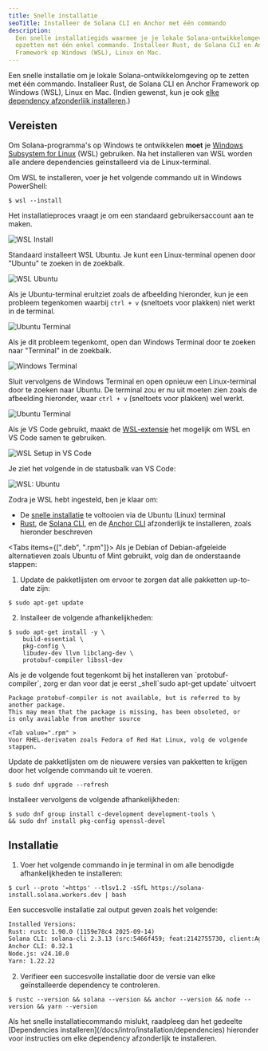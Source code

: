 ```yaml
---
title: Snelle installatie
seoTitle: Installeer de Solana CLI en Anchor met één commando
description:
  Een snelle installatiegids waarmee je je lokale Solana-ontwikkelomgeving kunt
  opzetten met één enkel commando. Installeer Rust, de Solana CLI en Anchor
  Framework op Windows (WSL), Linux en Mac.
---
```


Een snelle installatie om je lokale Solana-ontwikkelomgeving op te zetten met
één commando. Installeer Rust, de Solana CLI en Anchor Framework op Windows
(WSL), Linux en Mac. (Indien gewenst, kun je ook
[elke dependency afzonderlijk installeren](/docs/intro/installation/dependencies).)

## Vereisten

<Accordions>
<Accordion title="Windows">

Om Solana-programma's op Windows te ontwikkelen **moet** je
[Windows Subsystem for Linux](https://learn.microsoft.com/en-us/windows/wsl/install)
(WSL) gebruiken. Na het installeren van WSL worden alle andere dependencies
geïnstalleerd via de Linux-terminal.

Om WSL te installeren, voer je het volgende commando uit in Windows PowerShell:

```terminal
$ wsl --install
```

Het installatieproces vraagt je om een standaard gebruikersaccount aan te maken.

![WSL Install](/assets/docs/intro/installation/wsl-install.png)

Standaard installeert WSL Ubuntu. Je kunt een Linux-terminal openen door
"Ubuntu" te zoeken in de zoekbalk.

![WSL Ubuntu](/assets/docs/intro/installation/wsl-ubuntu-search.png)

Als je Ubuntu-terminal eruitziet zoals de afbeelding hieronder, kun je een
probleem tegenkomen waarbij `ctrl + v` (sneltoets voor plakken) niet werkt in de
terminal.

![Ubuntu Terminal](/assets/docs/intro/installation/wsl-ubuntu-terminal-1.png)

Als je dit probleem tegenkomt, open dan Windows Terminal door te zoeken naar
"Terminal" in de zoekbalk.

![Windows Terminal](/assets/docs/intro/installation/wsl-windows-terminal.png)

Sluit vervolgens de Windows Terminal en open opnieuw een Linux-terminal door te
zoeken naar Ubuntu. De terminal zou er nu uit moeten zien zoals de afbeelding
hieronder, waar `ctrl + v` (sneltoets voor plakken) wel werkt.

![Ubuntu Terminal](/assets/docs/intro/installation/wsl-ubuntu-terminal-2.png)

Als je VS Code gebruikt, maakt de
[WSL-extensie](https://code.visualstudio.com/docs/remote/wsl-tutorial) het
mogelijk om WSL en VS Code samen te gebruiken.

![WSL Setup in VS Code](/assets/docs/intro/installation/wsl-vscode.png)

Je ziet het volgende in de statusbalk van VS Code:

![WSL: Ubuntu](/assets/docs/intro/installation/wsl-vscode-ubuntu.png)

Zodra je WSL hebt ingesteld, ben je klaar om:

- De [snelle installatie](#installation) te voltooien via de Ubuntu (Linux)
  terminal
- [Rust](/docs/intro/installation/dependencies#install-rust), de
  [Solana CLI](/docs/intro/installation/dependencies#install-solana-cli), en de
  [Anchor CLI](/docs/intro/installation/dependencies#install-anchor-cli)
  afzonderlijk te installeren, zoals hieronder beschreven

</Accordion>
<Accordion title="Linux">

<Tabs items={[".deb", ".rpm"]}>
<Tab value=".deb" >
Als je Debian of Debian-afgeleide alternatieven zoals Ubuntu of Mint gebruikt, volg dan de onderstaande stappen:

1. Update de pakketlijsten om ervoor te zorgen dat alle pakketten up-to-date
   zijn:

```terminal
$ sudo apt-get update
```

2. Installeer de volgende afhankelijkheden:

```terminal
$ sudo apt-get install -y \
    build-essential \
    pkg-config \
    libudev-dev llvm libclang-dev \
    protobuf-compiler libssl-dev
```

<Callout>
Als je de volgende fout tegenkomt bij het installeren van `protobuf-compiler`, zorg
er dan voor dat je eerst _shell`sudo apt-get update` uitvoert

```
Package protobuf-compiler is not available, but is referred to by another package.
This may mean that the package is missing, has been obsoleted, or
is only available from another source
```

</Callout>

  </Tab>

    <Tab value=".rpm" >
    Voor RHEL-derivaten zoals Fedora of Red Hat Linux, volg de volgende stappen.

Update de pakketlijsten om de nieuwere versies van pakketten te krijgen door het
volgende commando uit te voeren.

```terminal
$ sudo dnf upgrade --refresh
```

Installeer vervolgens de volgende afhankelijkheden:

```terminal
$ sudo dnf group install c-development development-tools \
&& sudo dnf install pkg-config openssl-devel
```

  </Tab>
</Tabs>

</Accordion>
</Accordions>

## Installatie

1. Voer het volgende commando in je terminal in om alle benodigde
   afhankelijkheden te installeren:

```terminal
$ curl --proto '=https' --tlsv1.2 -sSfL https://solana-install.solana.workers.dev | bash
```

Een succesvolle installatie zal output geven zoals het volgende:

```txt title="Example output"
Installed Versions:
Rust: rustc 1.90.0 (1159e78c4 2025-09-14)
Solana CLI: solana-cli 2.3.13 (src:5466f459; feat:2142755730, client:Agave)
Anchor CLI: 0.32.1
Node.js: v24.10.0
Yarn: 1.22.22
```

2. Verifieer een succesvolle installatie door de versie van elke geïnstalleerde
   dependency te controleren.

```terminal
$ rustc --version && solana --version && anchor --version && node --version && yarn --version
```

<Callout>
  Als het snelle installatiecommando mislukt, raadpleeg dan het gedeelte
  [Dependencies installeren](/docs/intro/installation/dependencies) hieronder
  voor instructies om elke dependency afzonderlijk te installeren.
</Callout>
